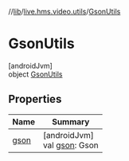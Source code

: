 //[lib](/api-reference/android/v2/home/content)/[live.hms.video.utils](../index)/[GsonUtils](index)

# GsonUtils

[androidJvm]\
object [GsonUtils](index)

## Properties

| Name         | Summary                                  |
| ------------ | ---------------------------------------- |
| [gson](gson) | [androidJvm]<br />val [gson](gson): Gson |
